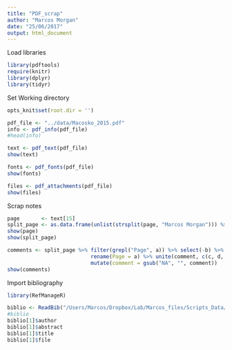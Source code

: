 ```yaml
---
title: "PDF_scrap"
author: "Marcos Morgan"
date: "25/06/2017"
output: html_document
---
```


Load libraries
```r
library(pdftools)
require(knitr)
library(dplyr)
library(tidyr)
```

Set Working directory
```r
opts_knit$set(root.dir = '')
```

```r
pdf_file <- "../data/Macosko_2015.pdf"
info <- pdf_info(pdf_file)
#head(info)
```

```r
text <- pdf_text(pdf_file)
show(text)
```

```r
fonts <- pdf_fonts(pdf_file)
show(fonts)
```

```r
files <- pdf_attachments(pdf_file)
show(files)
```

Scrap notes
```r
page       <- text[15]
split_page <- as.data.frame(unlist(strsplit(page, "Marcos Morgan"))) %>% separate('unlist(strsplit(page, "Marcos Morgan"))', c("a", "b", "c", "d", "e"), sep="\n")
show(page)
show(split_page)
```

```r
comments <- split_page %>% filter(grepl("Page", a)) %>% select(-b) %>% mutate(a = as.integer(gsub("Page", "", a))) %>%
                           rename(Page = a) %>% unite(comment, c(c, d, e), sep = " ") %>% 
                           mutate(comment = gsub("NA", "", comment))
show(comments)
```

Import bibliography
```r
library(RefManageR)
```

```r
biblio <- ReadBib("/Users/Marcos/Dropbox/Lab/Marcos_files/Scripts_Data/scripts/short_scripts/scrap_pdfs/data/collections/collection.bib")
#biblio
biblio[1]$author
biblio[1]$abstract
biblio[1]$title
biblio[1]$file
```

```r

```




